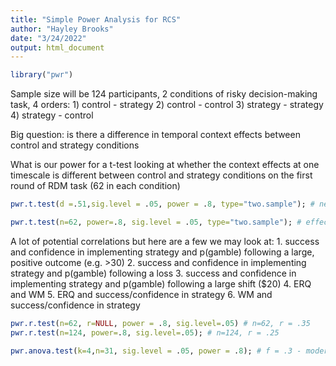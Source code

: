 ```yaml
---
title: "Simple Power Analysis for RCS"
author: "Hayley Brooks"
date: "3/24/2022"
output: html_document
---
```


```r
library("pwr")
```

Sample size will be 124 participants, 2 conditions of risky decision-making task, 4 orders:
1) control - strategy
2) control - control
3) strategy - strategy
4) strategy - control

Big question: is there a difference in temporal context effects between control and strategy conditions

What is our power for a t-test looking at whether the context effects at one timescale is different between control and strategy conditions on the first round of RDM task (62 in each condition)
```r
pwr.t.test(d =.51,sig.level = .05, power = .8, type="two.sample"); # need 62 participants in each group to detect medium effect size (d=.51) with power of .8

pwr.t.test(n=62, power=.8, sig.level = .05, type="two.sample"); # effect size = 0.507 (moderate)
```

A lot of potential correlations but here are a few we may look at:
1. success and confidence in implementing strategy and p(gamble) following a large, positive outcome (e.g. >30)
2. success and confidence in implementing strategy and p(gamble) following a loss
3. success and confidence in implementing strategy and p(gamble) following a large shift ($20)
4. ERQ and WM
5. ERQ and success/confidence in strategy
6. WM and success/confidence in strategy

```r
pwr.r.test(n=62, r=NULL, power = .8, sig.level=.05) # n=62, r = .35
pwr.r.test(n=124, power=.8, sig.level=.05); # n=124, r = .25

```

```r
pwr.anova.test(k=4,n=31, sig.level = .05, power = .8); # f = .3 - moderate effect size
```

